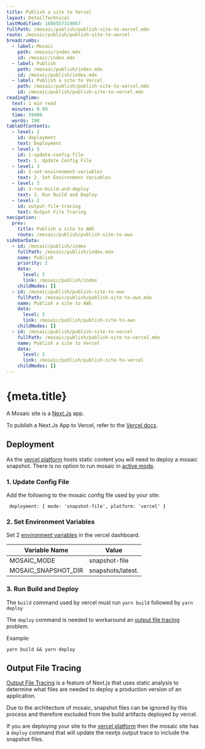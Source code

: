 ```yaml
---
title: Publish a site to Vercel
layout: DetailTechnical
lastModified: 1686557319867
fullPath: /mosaic/publish/publish-site-to-vercel.mdx
route: /mosaic/publish/publish-site-to-vercel
breadcrumbs:
  - label: Mosaic
    path: /mosaic/index.mdx
    id: /mosaic/index.mdx
  - label: Publish
    path: /mosaic/publish/index.mdx
    id: /mosaic/publish/index.mdx
  - label: Publish a site to Vercel
    path: /mosaic/publish/publish-site-to-vercel.mdx
    id: /mosaic/publish/publish-site-to-vercel.mdx
readingTime:
  text: 1 min read
  minutes: 0.99
  time: 59400
  words: 198
tableOfContents:
  - level: 2
    id: deployment
    text: Deployment
  - level: 3
    id: 1-update-config-file
    text: 1. Update Config File
  - level: 3
    id: 2-set-environment-variables
    text: 2. Set Environment Variables
  - level: 3
    id: 3-run-build-and-deploy
    text: 3. Run Build and Deploy
  - level: 2
    id: output-file-tracing
    text: Output File Tracing
navigation:
  prev:
    title: Publish a site to AWS
    route: /mosaic/publish/publish-site-to-aws
sidebarData:
  - id: /mosaic/publish/index
    fullPath: /mosaic/publish/index.mdx
    name: Publish
    priority: 2
    data:
      level: 2
      link: /mosaic/publish/index
    childNodes: []
  - id: /mosaic/publish/publish-site-to-aws
    fullPath: /mosaic/publish/publish-site-to-aws.mdx
    name: Publish a site to AWS
    data:
      level: 2
      link: /mosaic/publish/publish-site-to-aws
    childNodes: []
  - id: /mosaic/publish/publish-site-to-vercel
    fullPath: /mosaic/publish/publish-site-to-vercel.mdx
    name: Publish a site to Vercel
    data:
      level: 2
      link: /mosaic/publish/publish-site-to-vercel
    childNodes: []
---
```

# {meta.title}

A Mosaic site is a [Next.Js](https://nextjs.org/) app.

To publish a Next.Js App to Vercel, refer to the [Vercel docs](https://nextjs.org/learn/basics/deploying-nextjs-app/deploy).

## Deployment

As the [vercel platform](https://vercel.com/) hosts static content you will need to deploy a mosaic snapshot. There is no option to run mosaic in [active mode](../configure/modes/active).

### 1. Update Config File

Add the following to the mosaic config file used by your site:

```
 deployment: { mode: 'snapshot-file', platform: 'vercel' }
```

### 2. Set Environment Variables

Set 2 [environment variables](https://vercel.com/docs/concepts/deployments/environments#environment-variables) in the vercel dashboard.

| Variable Name       | Value             |
| ------------------- | ----------------- |
| MOSAIC\_MODE         | snapshot-file     |
| MOSAIC\_SNAPSHOT\_DIR | snapshots/latest. |

### 3. Run Build and Deploy

The `build` command used by vercel must run `yarn build` followed by `yarn deploy`

The `deploy` command is needed to workaround an [output file tracing](#output-file-tracing) problem.

Example:

```
yarn build && yarn deploy
```

## Output File Tracing

[Output File Tracing](https://nextjs.org/docs/advanced-features/output-file-tracing) is a feature of Next.js that uses static analysis
to determine what files are needed to deploy a production version of an application.

Due to the architecture of mosaic, snapshot files can be ignored by this process and therefore excluded from the build artifacts deployed by vercel.

If you are deploying your site to the [vercel platform](https://vercel.com/) then the mosaic site has a `deploy` command that will update the nextjs output trace to include the snapshot files.
